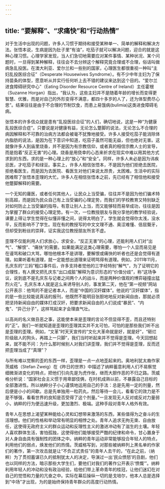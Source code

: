 ```yaml
---
---
---
```

title: “要解释”、“求痛快”和“行动热情”
---





对于生活中出现的问题，许多人习惯于期待和接受某种单一、简单的解释和解决方法。张悟本说，生病是因为肚子里“有油”，吃茄子就可以解决问题，迎合的就是这种心理习惯。心理学家发现，当人们急切地需要应对某件事情、某种状况、某个问题时，一旦得到某种解释，往往会不去分辨这个解释究竟合理或不合理，俗话叫做病急乱投医。在澳大利亚、爱尔兰和一些别的国家，心理医生都很重视一种叫“主妇乱投医综合征”（Desperate Housewives Syndrome）。有不少中年主妇为了保持苗条的体型，愿意听从并实行任何听上去不错的建议来达到这个目的。“爱尔兰进食障碍研究中心”（Eating Disorder Resource Centre of Ireland）主任霍根（Suzanne Horgan）指出，“我认为，这些主妇并不是随着年龄的增长而变得更智慧、优雅，而是对自己的外形变得不满意，都四十多岁的人了，还为体型费尽心思”。结果往往是由于不合理的节制饮食，而患上易饿病(bulimia)这类进食障碍毛病。

张悟本的许多信众就是患有“乱投医综合征”的人们，确切地说，这是一种“为健康乱投医综合症”。只要说是对健康有益，无论怎么蹩脚的说法，无论怎么不合理的病因解释和不可靠的治病方法都会被毫不犹豫地接受。许多人接受吃茄子能消除体内脂肪的说法，是因为在下意识中知道，吃茄子虽然可能无益，但也绝对无害。这就像许多人到庙里烧香，并不是因为有宗教信仰，或者真的相信宗教人士的宣导，而是抱着“反正无害”的心理。烧香是用侥幸的心态来祈求在现实中难以用其他方式求到的东西，求的是一种心理上的“放心”和“安全”。同样，许多人未必是因为讳疾忌医，才吃茄子和绿豆。事实上，许多人相信张悟本，不是因为他们拒绝去医院，拒绝看医生，而是因为去医院、看医生对他们来说太昂贵，太困难。生活中的实际困难帮了张悟本歪理的大忙。许多人在相信张悟本之前，先已经有了相信他和接受他蹩脚解释的需要。

一个无知的庸医，或者任何其他人，让民众上当受骗，往往并不是因为他们骗术特别高超，而是因为民众自己有上当受骗的心理定势，而我们的学校教育又特别缺乏对如何防止上当受骗的指导。有意让别人上当，而又能够轻而易举成功，往往是因为掌握了群众的接受心理定势。有一次，一位教授朋友与我分享他的教学经验说，课要上得让学生觉得在似懂非懂之间，说得太明白了，学生就会觉得你太浅，没水平，反而影响不了学生。现在有的教授写的中文文理不通、奥涩难懂、佶屈聱牙，但却受到粉丝的崇拜，证实我这位教授朋友所言不虚。

歪理不仅能利用人们求放心，求安全，“反正无害”的心理，还能利用人们对“出气”、“解恨”、“痛快”的需要。如果能满足这类心理需要，哪怕一个人显而易见是在谩骂和破口大骂，哪怕他根本不是讲理，要解恨或痛快的听者也还是会觉得有道理。如果听着有道理，就一定能想出道理来证明骂得有道理。例如，2011年11月，孔庆东的“三妈”粗口事件后，许多支持者觉他的三字经特别“解气”，为了证明它的合理性，有人撰文把孔庆东“出口成脏”解释为意识形态的“价值分歧”，称“这场争议，说到底不是孔庆东与记者之间两个人的战斗，而是两种价值观的博弈碰撞出猛烈火花”。孔庆东本人就是这么来诱导别人的，事发第二天，他在“第一视频”网站公开表示：他骂的不是记者本人，而是“中国的汉奸媒体”。他说的“汉奸媒体”，指的是一些比较能说真话的报刊，他既然不能明目张胆地地反对新闻自由，那就必须把坚持新闻自由的媒体打成汉奸，把要求新闻自由的人们说成“暴民”、“内鬼”、“异己分子”，这样骂起来才会理直气壮。

以高尚的名义做丑恶之事，这能使本来是歪理的言论不但显得不歪，而且还特别的“正”。我们一听就知道是歪理的歪理其实并不太可怕，可怕的是那些我们听不出是歪理的歪理。例如，“文革”时天天宣传的“文化大革命就是好，就是好”，“砸烂阶级敌人的狗头，再踏上一只脚”，我们当时听起来并不觉得是歪理。今天回想起来，就不能不问：为什么那时候别人对我们讲歪理，我们并不觉得是歪理，反而还把歪理当成了“真理”？

与所有难以觉察的歪的东西一样，歪理是一点一点地歪起来的。奥地利犹太裔作家茨威格（Stefan Zweig）在《昨日的世界》中描述了纳粹蓄意利用人们不易察觉细微渐进变化的特点，把他们引向先是为虎作伥，继而大胆作恶的不归之路。茨威格分析说：“国家社会主义惯于用卑鄙伎俩，在时机成熟以前，不暴露自己目标的全部激进性。所以纳粹分子小心谨慎地运用自己的手法：总是先用一定的剂量，然后便是小小的间歇。总是先单独用一粒药丸，然后等待一会儿，看看它的效力是不是不够强，看看世界的良知是否受得了这个剂量。”一旦发现无人反对或反对力量弱小，纳粹的行为便迅速升级，更加激烈、极端。这种手段对青年人格外有效。

青年人在思想上渴望某种能给心灵和幻想带来激荡的东西，某些值得为之奋斗的生活理想。他们的性格和举动常有明显的相悖之处。青年人追求无拘无束、自由放任，这使得无政府主义的群众运动和反理性主义的激进冲动有了滋生的土壤。年轻人喜欢群体生活，害怕孤独，这使得他们能够接受严酷的纪律和命令，甘心置身于对人身自由具有强制性的团体之中。纳粹的青年运动非常能够投合年轻人的特点，利用他们的弱点，焕发他们的热情。茨威格写到，对那些被纳粹列上黑名单的作家们的著作，第一次攻击就是让“不负正式责任”的青年人去干的，“在此之前，（纳粹）为了贯彻蓄谋已久的抵制犹太人的决定，导演过一出‘民众愤怒’的丑剧，他们也以同样的方法，暗示那些大学生们，要他们对我们的著作公开表示‘愤慨’”。纳粹利用年轻人的冲动和没有政治经验，给他们带上革命青年的桂冠，让他们迷幻在对自己的觉悟和力量的亢奋之中。实际在幕后操纵一切的是戈培尔，他本人总是选择到“中场”才出现，为的是始终保持青年群众的高度行动热情。